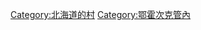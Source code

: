 {{Commonscat|Nishiokoppe, Hokkaido}}
{{Catmore}}

{{DEFAULTSORT:Nishiokoppe}}
[[Category:北海道的村|Category:北海道的村]]
[[Category:鄂霍次克管內|Category:鄂霍次克管內]]